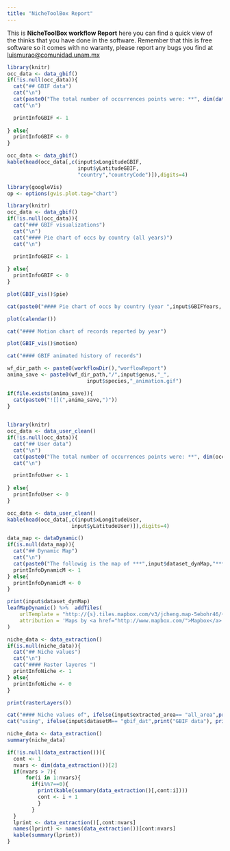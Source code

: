 ```yaml
---
title: "NicheToolBox Report"
---
```


This is **NicheToolBox workflow Report** here you can find a quick view of the thinks that you have done in the software. Remember that this is free software so it comes with no waranty, please report any bugs you find at <luismurao@comunidad.unam.mx>


```r
library(knitr)
occ_data <- data_gbif()
if(!is.null(occ_data)){
  cat("## GBIF data")
  cat("\n")
  cat(paste0("The total number of occurrences points were: **", dim(data_gbif())[1],"**"))
  cat("\n")

  printInfoGBIF <- 1
  
} else{
  printInfoGBIF <- 0
}

```



```r
occ_data <- data_gbif()
kable(head(occ_data[,c(input$xLongitudeGBIF,
                       input$yLatitudeGBIF,
                       "country","countryCode")]),digits=4)
```

```r
library(googleVis)
op <- options(gvis.plot.tag="chart")
```


```r
library(knitr)
occ_data <- data_gbif()
if(!is.null(occ_data)){
  cat("### GBIF visualizations")
  cat("\n")
  cat("#### Pie chart of occs by country (all years)")
  cat("\n")

  printInfoGBIF <- 1
  
} else{
  printInfoGBIF <- 0
}

```


```r
plot(GBIF_vis()$pie)
```



```r
cat(paste0("#### Pie chart of occs by country (year ",input$GBIFYears, ")"))
```



```r
plot(calendar())
```


```r
cat("#### Motion chart of records reported by year")
```


```r
plot(GBIF_vis()$motion)
```

```r
cat("#### GBIF animated history of records")
```



```r
wf_dir_path <- paste0(workflowDir(),"worflowReport")
anima_save <- paste0(wf_dir_path,"/",input$genus,"_",
                          input$species,"_animation.gif")
```

```r
if(file.exists(anima_save)){
  cat(paste0("![](",anima_save,")"))
}
 
```

```r
library(knitr)
occ_data <- data_user_clean()
if(!is.null(occ_data)){
  cat("## User data")
  cat("\n")
  cat(paste0("The total number of occurrences points were: **", dim(occ_data)[1],"**"))
  cat("\n")

  printInfoUser <- 1
  
} else{
  printInfoUser <- 0
}

```



```r
occ_data <- data_user_clean()
kable(head(occ_data[,c(input$xLongitudeUser,
                     input$yLatitudeUser)]),digits=4)
```


```r
data_map <- dataDynamic()
if(is.null(data_map)){
  cat("## Dynamic Map")
  cat("\n")
  cat(paste0("The followig is the map of ***",input$dataset_dynMap,"*** occurrence points"))
  printInfoDynamicM <- 1
} else{
  printInfoDynamicM <- 0
}
```




```r
print(input$dataset_dynMap)
leafMapDynamic() %>%  addTiles(
    urlTemplate = "http://{s}.tiles.mapbox.com/v3/jcheng.map-5ebohr46/{z}/{x}/{y}.png",
    attribution = 'Maps by <a href="http://www.mapbox.com/">Mapbox</a>'
)

```

```r
niche_data <- data_extraction()
if(is.null(niche_data)){
  cat("## Niche values")
  cat("\n")
  cat("#### Raster layeres ")
  printInfoNiche <- 1
} else{
  printInfoNiche <- 0
}
```





```r
print(rasterLayers())
```

```r
cat("#### Niche values of", ifelse(input$extracted_area== "all_area",print("All raster area"),print("M polygon area")))
cat("using", ifelse(input$datasetM== "gbif_dat",print("GBIF data"), print("User data")))
```

```r
niche_data <- data_extraction()
summary(niche_data)
```

```r
if(!is.null(data_extraction())){
  cont <- 1 
  nvars <- dim(data_extraction())[2]
  if(nvars > 7){
      for(i in 1:nvars){
        if(i%%7==0){
          print(kable(summary(data_extraction()[,cont:i])))
          cont <- i + 1
          }
        }
  }
  lprint <- data_extraction()[,cont:nvars]
  names(lprint) <- names(data_extraction())[cont:nvars]
  kable(summary(lprint))
}
   
```


